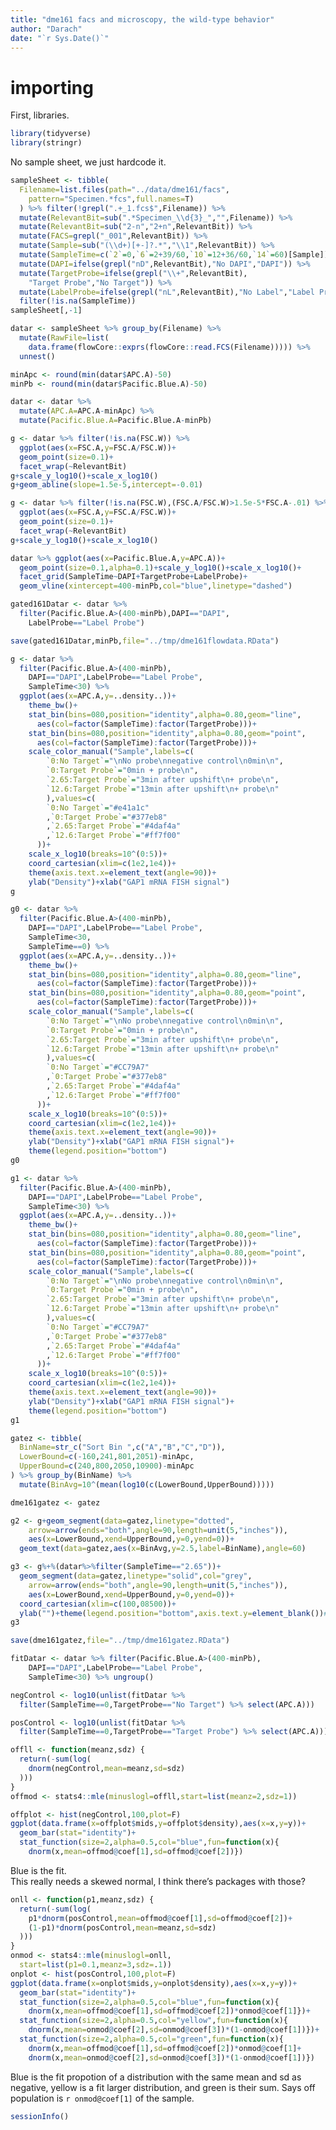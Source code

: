 ```yaml
---
title: "dme161 facs and microscopy, the wild-type behavior"
author: "Darach"
date: "`r Sys.Date()`"
---
```


# importing

First, libraries.

```r
library(tidyverse)
library(stringr)
```

No sample sheet, we just hardcode it.

```r

sampleSheet <- tibble(
  Filename=list.files(path="../data/dme161/facs",
    pattern="Specimen.*fcs",full.names=T)
  ) %>% filter(!grepl(".+_1.fcs$",Filename)) %>%
  mutate(RelevantBit=sub(".*Specimen_\\d{3}_","",Filename)) %>%
  mutate(RelevantBit=sub("2-n","2+n",RelevantBit)) %>%
  mutate(FACS=grepl("_001",RelevantBit)) %>%
  mutate(Sample=sub("(\\d+)[+-]?.*","\\1",RelevantBit)) %>%
  mutate(SampleTime=c(`2`=0,`6`=2+39/60,`10`=12+36/60,`14`=60)[Sample]) %>%
  mutate(DAPI=ifelse(grepl("nD",RelevantBit),"No DAPI","DAPI")) %>%
  mutate(TargetProbe=ifelse(grepl("\\+",RelevantBit),
    "Target Probe","No Target")) %>%
  mutate(LabelProbe=ifelse(grepl("nL",RelevantBit),"No Label","Label Probe")) %>%
  filter(!is.na(SampleTime))
sampleSheet[,-1]

datar <- sampleSheet %>% group_by(Filename) %>% 
  mutate(RawFile=list(
    data.frame(flowCore::exprs(flowCore::read.FCS(Filename))))) %>%
  unnest()

minApc <- round(min(datar$APC.A)-50)
minPb <- round(min(datar$Pacific.Blue.A)-50)

datar <- datar %>%
  mutate(APC.A=APC.A-minApc) %>%
  mutate(Pacific.Blue.A=Pacific.Blue.A-minPb)

```

```r

g <- datar %>% filter(!is.na(FSC.W)) %>%
  ggplot(aes(x=FSC.A,y=FSC.A/FSC.W))+
  geom_point(size=0.1)+
  facet_wrap(~RelevantBit)
g+scale_y_log10()+scale_x_log10()
g+geom_abline(slope=1.5e-5,intercept=-0.01)

g <- datar %>% filter(!is.na(FSC.W),(FSC.A/FSC.W)>1.5e-5*FSC.A-.01) %>%
  ggplot(aes(x=FSC.A,y=FSC.A/FSC.W))+
  geom_point(size=0.1)+
  facet_wrap(~RelevantBit)
g+scale_y_log10()+scale_x_log10()

```


```r

datar %>% ggplot(aes(x=Pacific.Blue.A,y=APC.A))+
  geom_point(size=0.1,alpha=0.1)+scale_y_log10()+scale_x_log10()+
  facet_grid(SampleTime~DAPI+TargetProbe+LabelProbe)+
  geom_vline(xintercept=400-minPb,col="blue",linetype="dashed")

gated161Datar <- datar %>% 
  filter(Pacific.Blue.A>(400-minPb),DAPI=="DAPI",
    LabelProbe=="Label Probe")
```

```r
save(gated161Datar,minPb,file="../tmp/dme161flowdata.RData")
```

```r
g <- datar %>% 
  filter(Pacific.Blue.A>(400-minPb),
    DAPI=="DAPI",LabelProbe=="Label Probe",
    SampleTime<30) %>%
  ggplot(aes(x=APC.A,y=..density..))+
    theme_bw()+
    stat_bin(bins=080,position="identity",alpha=0.80,geom="line",
      aes(col=factor(SampleTime):factor(TargetProbe)))+
    stat_bin(bins=080,position="identity",alpha=0.80,geom="point",
      aes(col=factor(SampleTime):factor(TargetProbe)))+
    scale_color_manual("Sample",labels=c(
        `0:No Target`="\nNo probe\nnegative control\n0min\n",
        `0:Target Probe`="0min + probe\n",
        `2.65:Target Probe`="3min after upshift\n+ probe\n",
        `12.6:Target Probe`="13min after upshift\n+ probe\n"
        ),values=c(
        `0:No Target`="#e41a1c"
        ,`0:Target Probe`="#377eb8"
        ,`2.65:Target Probe`="#4daf4a"
        ,`12.6:Target Probe`="#ff7f00"
      ))+
    scale_x_log10(breaks=10^(0:5))+
    coord_cartesian(xlim=c(1e2,1e4))+
    theme(axis.text.x=element_text(angle=90))+
    ylab("Density")+xlab("GAP1 mRNA FISH signal")
g

g0 <- datar %>% 
  filter(Pacific.Blue.A>(400-minPb),
    DAPI=="DAPI",LabelProbe=="Label Probe",
    SampleTime<30,
    SampleTime==0) %>%
  ggplot(aes(x=APC.A,y=..density..))+
    theme_bw()+
    stat_bin(bins=080,position="identity",alpha=0.80,geom="line",
      aes(col=factor(SampleTime):factor(TargetProbe)))+
    stat_bin(bins=080,position="identity",alpha=0.80,geom="point",
      aes(col=factor(SampleTime):factor(TargetProbe)))+
    scale_color_manual("Sample",labels=c(
        `0:No Target`="\nNo probe\nnegative control\n0min\n",
        `0:Target Probe`="0min + probe\n",
        `2.65:Target Probe`="3min after upshift\n+ probe\n",
        `12.6:Target Probe`="13min after upshift\n+ probe\n"
        ),values=c(
        `0:No Target`="#CC79A7"
        ,`0:Target Probe`="#377eb8"
        ,`2.65:Target Probe`="#4daf4a"
        ,`12.6:Target Probe`="#ff7f00"
      ))+
    scale_x_log10(breaks=10^(0:5))+
    coord_cartesian(xlim=c(1e2,1e4))+
    theme(axis.text.x=element_text(angle=90))+
    ylab("Density")+xlab("GAP1 mRNA FISH signal")+
    theme(legend.position="bottom")
g0

g1 <- datar %>% 
  filter(Pacific.Blue.A>(400-minPb),
    DAPI=="DAPI",LabelProbe=="Label Probe",
    SampleTime<30) %>%
  ggplot(aes(x=APC.A,y=..density..))+
    theme_bw()+
    stat_bin(bins=080,position="identity",alpha=0.80,geom="line",
      aes(col=factor(SampleTime):factor(TargetProbe)))+
    stat_bin(bins=080,position="identity",alpha=0.80,geom="point",
      aes(col=factor(SampleTime):factor(TargetProbe)))+
    scale_color_manual("Sample",labels=c(
        `0:No Target`="\nNo probe\nnegative control\n0min\n",
        `0:Target Probe`="0min + probe\n",
        `2.65:Target Probe`="3min after upshift\n+ probe\n",
        `12.6:Target Probe`="13min after upshift\n+ probe\n"
        ),values=c(
        `0:No Target`="#CC79A7"
        ,`0:Target Probe`="#377eb8"
        ,`2.65:Target Probe`="#4daf4a"
        ,`12.6:Target Probe`="#ff7f00"
      ))+
    scale_x_log10(breaks=10^(0:5))+
    coord_cartesian(xlim=c(1e2,1e4))+
    theme(axis.text.x=element_text(angle=90))+
    ylab("Density")+xlab("GAP1 mRNA FISH signal")+
    theme(legend.position="bottom")
g1


```

```r
gatez <- tibble(
  BinName=str_c("Sort Bin ",c("A","B","C","D")),
  LowerBound=c(-160,241,801,2051)-minApc,
  UpperBound=c(240,800,2050,10900)-minApc
) %>% group_by(BinName) %>%
  mutate(BinAvg=10^(mean(log10(c(LowerBound,UpperBound)))))

dme161gatez <- gatez

g2 <- g+geom_segment(data=gatez,linetype="dotted",
    arrow=arrow(ends="both",angle=90,length=unit(5,"inches")),
    aes(x=LowerBound,xend=UpperBound,y=0,yend=0))+
  geom_text(data=gatez,aes(x=BinAvg,y=2.5,label=BinName),angle=60)

g3 <- g%+%(datar%>%filter(SampleTime=="2.65"))+
  geom_segment(data=gatez,linetype="solid",col="grey",
    arrow=arrow(ends="both",angle=90,length=unit(5,"inches")),
    aes(x=LowerBound,xend=UpperBound,y=0,yend=0))+
  coord_cartesian(xlim=c(100,08500))+
  ylab("")+theme(legend.position="bottom",axis.text.y=element_blank())#+ geom_text(data=gatez,aes(x=BinAvg,y=1.3,label=BinName),angle=0)
g3


```

```r
save(dme161gatez,file="../tmp/dme161gatez.RData")
```

```r
fitDatar <- datar %>% filter(Pacific.Blue.A>(400-minPb),
    DAPI=="DAPI",LabelProbe=="Label Probe",
    SampleTime<30) %>% ungroup()

negControl <- log10(unlist(fitDatar %>% 
  filter(SampleTime==0,TargetProbe=="No Target") %>% select(APC.A)))

posControl <- log10(unlist(fitDatar %>% 
  filter(SampleTime==0,TargetProbe=="Target Probe") %>% select(APC.A)))
```

```r
offll <- function(meanz,sdz) {
  return(-sum(log(
    dnorm(negControl,mean=meanz,sd=sdz)
  )))
}
offmod <- stats4::mle(minuslogl=offll,start=list(meanz=2,sdz=1))

offplot <- hist(negControl,100,plot=F)
ggplot(data.frame(x=offplot$mids,y=offplot$density),aes(x=x,y=y))+
  geom_bar(stat="identity")+
  stat_function(size=2,alpha=0.5,col="blue",fun=function(x){
    dnorm(x,mean=offmod@coef[1],sd=offmod@coef[2])})
```

Blue is the fit.  
This really needs a skewed normal, I think there's packages with
those?

```r
onll <- function(p1,meanz,sdz) {
  return(-sum(log(
    p1*dnorm(posControl,mean=offmod@coef[1],sd=offmod@coef[2])+
    (1-p1)*dnorm(posControl,mean=meanz,sd=sdz)
  )))
}
onmod <- stats4::mle(minuslogl=onll,
  start=list(p1=0.1,meanz=3,sdz=.1))
onplot <- hist(posControl,100,plot=F)
ggplot(data.frame(x=onplot$mids,y=onplot$density),aes(x=x,y=y))+
  geom_bar(stat="identity")+
  stat_function(size=2,alpha=0.5,col="blue",fun=function(x){
    dnorm(x,mean=offmod@coef[1],sd=offmod@coef[2])*onmod@coef[1]})+
  stat_function(size=2,alpha=0.5,col="yellow",fun=function(x){
    dnorm(x,mean=onmod@coef[2],sd=onmod@coef[3])*(1-onmod@coef[1])})+
  stat_function(size=2,alpha=0.5,col="green",fun=function(x){
    dnorm(x,mean=offmod@coef[1],sd=offmod@coef[2])*onmod@coef[1]+
    dnorm(x,mean=onmod@coef[2],sd=onmod@coef[3])*(1-onmod@coef[1])})
```

Blue is the fit propotion of a distribution with the same mean and
sd as negative, yellow is a fit larger distribution, and green
is their sum. Says off population is `r onmod@coef[1]` of the
sample.


```r
sessionInfo()
```

